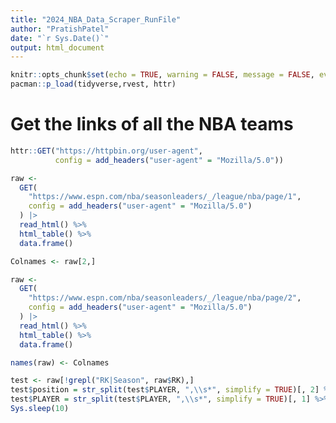 ```yaml
---
title: "2024_NBA_Data_Scraper_RunFile"
author: "PratishPatel"
date: "`r Sys.Date()`"
output: html_document
---
```


```r
knitr::opts_chunk$set(echo = TRUE, warning = FALSE, message = FALSE, eval = FALSE)
pacman::p_load(tidyverse,rvest, httr)
```

# Get the links of all the NBA teams
```r
httr::GET("https://httpbin.org/user-agent",
          config = add_headers("user-agent" = "Mozilla/5.0"))

raw <-
  GET(
    "https://www.espn.com/nba/seasonleaders/_/league/nba/page/1",
    config = add_headers("user-agent" = "Mozilla/5.0")
  ) |>
  read_html() %>%
  html_table() %>%
  data.frame()

Colnames <- raw[2,]
```

```r
raw <-
  GET(
    "https://www.espn.com/nba/seasonleaders/_/league/nba/page/2",
    config = add_headers("user-agent" = "Mozilla/5.0")
  ) |>
  read_html() %>%
  html_table() %>%
  data.frame()

names(raw) <- Colnames

test <- raw[!grepl("RK|Season", raw$RK),]
test$position = str_split(test$PLAYER, ",\\s*", simplify = TRUE)[, 2] %>% str_trim()
test$PLAYER = str_split(test$PLAYER, ",\\s*", simplify = TRUE)[, 1] %>% str_trim()
Sys.sleep(10)
```

